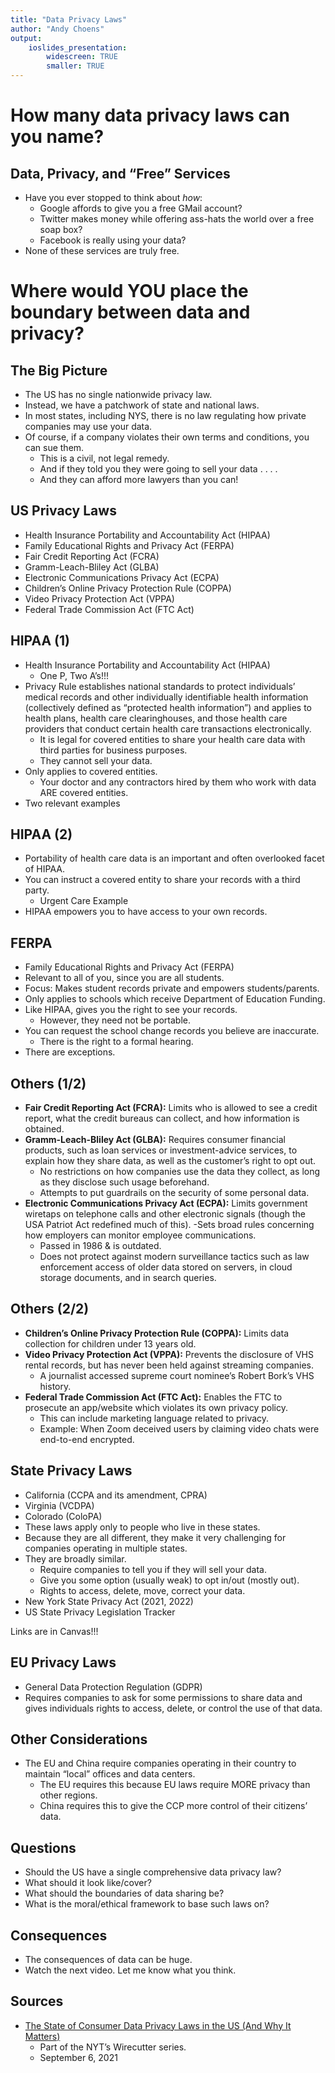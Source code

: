 ```yaml
---
title: "Data Privacy Laws"
author: "Andy Choens"
output:
    ioslides_presentation:
        widescreen: TRUE
        smaller: TRUE
---
```




# How many data privacy laws can you name?

## Data, Privacy, and "Free" Services

- Have you ever stopped to think about _how_: 
    - Google affords to give you a free GMail account?
    - Twitter makes money while offering ass-hats the world over a free soap box?
    - Facebook is really using your data?
- None of these services are truly free.

# Where would YOU place the boundary between data and privacy?

## The Big Picture

- The US has no single nationwide privacy law.
- Instead, we have a patchwork of state and national laws.
- In most states, including NYS, there is no law regulating how private companies may use your data.
- Of course, if a company violates their own terms and conditions, you can sue them.
    - This is a civil, not legal remedy.
    - And if they told you they were going to sell your data . . . . 
    - And they can afford more lawyers than you can!

## US Privacy Laws

- Health Insurance Portability and Accountability Act (HIPAA)
- Family Educational Rights and Privacy Act (FERPA)
- Fair Credit Reporting Act (FCRA)
- Gramm-Leach-Bliley Act (GLBA)
- Electronic Communications Privacy Act (ECPA)
- Children's Online Privacy Protection Rule (COPPA)
- Video Privacy Protection Act (VPPA)
- Federal Trade Commission Act (FTC Act)

## HIPAA (1)

- Health Insurance Portability and Accountability Act (HIPAA)
    - One P, Two A's!!!
- Privacy Rule establishes national standards to protect individuals' medical records and other individually identifiable health information (collectively defined as “protected health information”) and applies to health plans, health care clearinghouses, and those health care providers that conduct certain health care transactions electronically.
    - It is legal for covered entities to share your health care data with third parties for business purposes. 
    - They cannot sell your data.
- Only applies to covered entities.
    - Your doctor and any contractors hired by them who work with data ARE covered entities.
- Two relevant examples

## HIPAA (2)

- Portability of health care data is an important and often overlooked facet of HIPAA.
- You can instruct a covered entity to share your records with a third party.
    - Urgent Care Example
- HIPAA empowers you to have access to your own records.


## FERPA

- Family Educational Rights and Privacy Act (FERPA)
- Relevant to all of you, since you are all students.
- Focus: Makes student records private and empowers students/parents.
- Only applies to schools which receive Department of Education Funding.
- Like HIPAA, gives you the right to see your records.
    - However, they need not be portable.
- You can request the school change records you believe are inaccurate.
    - There is the right to a formal hearing.
- There are exceptions.

## Others (1/2)

- **Fair Credit Reporting Act (FCRA):** Limits who is allowed to see a credit report, what the credit bureaus can collect, and how information is obtained.
- **Gramm-Leach-Bliley Act (GLBA):** Requires consumer financial products, such as loan services or investment-advice services, to explain how they share data, as well as the customer's right to opt out.
    - No restrictions on how companies use the data they collect, as long as they disclose such usage beforehand.
    - Attempts to put guardrails on the security of some personal data.
- **Electronic Communications Privacy Act (ECPA):** Limits government wiretaps on telephone calls and other electronic signals (though the USA Patriot Act redefined much of this).
    -Sets broad rules concerning how employers can monitor employee communications.
    - Passed in 1986 & is outdated.
    - Does not protect against modern surveillance tactics such as law enforcement access of older data stored on servers, in cloud storage documents, and in search queries.

## Others (2/2)

- **Children's Online Privacy Protection Rule (COPPA):** Limits data collection for children under 13 years old.
- **Video Privacy Protection Act (VPPA):** Prevents the disclosure of VHS rental records, but has never been held against streaming companies.
    - A journalist accessed supreme court nominee's Robert Bork's VHS history.
- **Federal Trade Commission Act (FTC Act):** Enables the FTC to prosecute an app/website which violates its own privacy policy.
    - This can include marketing language related to privacy.
    - Example: When Zoom deceived users by claiming video chats were end-to-end encrypted.

## State Privacy Laws

- California (CCPA and its amendment, CPRA)
- Virginia (VCDPA)
- Colorado (ColoPA)
- These laws apply only to people who live in these states.
- Because they are all different, they make it very challenging for companies operating in multiple states.
- They are broadly similar.
    - Require companies to tell you if they will sell your data.
    - Give you some option (usually weak) to opt in/out (mostly out).
    - Rights to access, delete, move, correct your data.
- New York State Privacy Act (2021, 2022)
- US State Privacy Legislation Tracker

Links are in Canvas!!!

## EU Privacy Laws

- General Data Protection Regulation (GDPR)
- Requires companies to ask for some permissions to share data and gives individuals rights to access, delete, or control the use of that data.

## Other Considerations

- The EU and China require companies operating in their country to maintain "local" offices and data centers.
    - The EU requires this because EU laws require MORE privacy than other regions.
    - China requires this to give the CCP more control of their citizens' data.

## Questions

- Should the US have a single comprehensive data privacy law?
- What should it look like/cover?
- What should the boundaries of data sharing be?
- What is the moral/ethical framework to base such laws on?

## Consequences

- The consequences of data can be huge.
- Watch the next video. Let me know what you think.

## Sources

- [The State of Consumer Data Privacy Laws in the US (And Why It Matters)](https://www.nytimes.com/wirecutter/blog/state-of-privacy-laws-in-us/)
    - Part of the NYT's Wirecutter series.
    - September 6, 2021